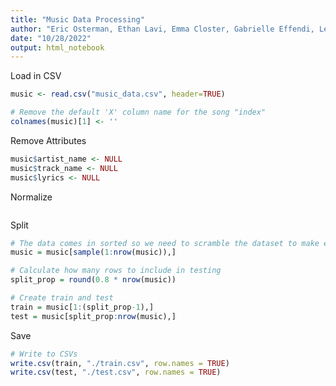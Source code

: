 ```yaml
---
title: "Music Data Processing"
author: "Eric Osterman, Ethan Lavi, Emma Closter, Gabrielle Effendi, Lester Huang"
date: "10/28/2022"
output: html_notebook
---
```


Load in CSV
```r
music <- read.csv("music_data.csv", header=TRUE)

# Remove the default 'X' column name for the song "index"
colnames(music)[1] <- ''
```

Remove Attributes
```r
music$artist_name <- NULL
music$track_name <- NULL
music$lyrics <- NULL
```

Normalize
```r
```

Split
```r
# The data comes in sorted so we need to scramble the dataset to make effective and balanced splits
music = music[sample(1:nrow(music)),]

# Calculate how many rows to include in testing
split_prop = round(0.8 * nrow(music))

# Create train and test
train = music[1:(split_prop-1),]
test = music[split_prop:nrow(music),]
```

Save
```r
# Write to CSVs
write.csv(train, "./train.csv", row.names = TRUE)
write.csv(test, "./test.csv", row.names = TRUE)
```
